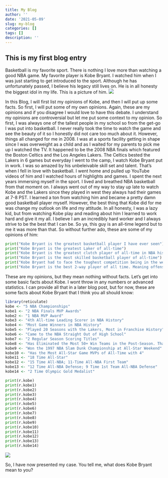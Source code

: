 ```yaml
---
title: My Blog
author: ''
date: '2021-05-09'
slug: my-blog
categories: []
tags: []
description: ''
---
```

## This is my first blog entry

Basketball is my favorite sport. There is nothing I love more than watching a good NBA game. My favorite player is Kobe Bryant. I watched him when I was just starting to get introduced to the sport. Although he has unfortunately passed, I believe his legacy still lives on. He is in all honesty the biggest idol in my life. This is a picture of him. ![](/post/2021-05-09-my-blog_files/Kobe.jpeg)

In this Blog, I will first list my opinions of Kobe, and then I will put up some facts. So first, I will put some of my own opinions. Again, these are my opinions and if you disagree I would love to have this debate. I understand my opinions are controversial but let me put some context to my opinion. So first, I was always one of the tallest people in my school so from the get-go I was put into basketball. I never really took the time to watch the game and see the beauty of it so I honestly did not care too much about it. However, things all changed for me in 2008. I was at a sports facility getting in shape since I was overweight as a child and as I waited for my parents to pick me up I watched the TV. It happened to be the 2008 NBA finals which featured the Boston Celtics and the Los Angeles Lakers. The Celtics bested the Lakers in 6 games but everyday I went to the camp, I watch Kobe Bryant put in work. I was so amazed by his unbeleivable skill set and talent. That's when I fell in love with basketball. I went home and pulled up YouTube videos of him and I watched hours of highlights and games. I spent the next years immersing myself in the sport. I lived and breathed NBA basketball from that moment on. I always went out of my way to stay up late to watch Kobe and the Lakers since they played in west they always had their games at 7-8 PST. I learned a ton from watching him and became a pretty damn good basketball player myself. However, the best thing that Kobe did for me was change my outlook on life and my attitude. In all honesty, I was a lazy kid, but from watching Kobe play and reading about him I learned to work hard and give it my all. I believe I am an incredibly hard worker and I always strive to be the best that I can be. So ya, this guy is an all-time legend but to me it was more than that. So without further ado, these are some of my opinions of him:
```python
print("Kobe Bryant is the greatest basketball player I have ever seen")
print("Kobe Bryant is the greatest Laker of all-time")
print("Kobe Bryant is the greatest clutch player of all-time in NBA history")
print("Kobe Bryant is the most skilled basketball player of all-time")
print("Kobe Bryant had to face the toughest competition being in the western conference but somehow ended up being a 5-time world champion")
print("Kobe Bryant is the best 2-way player of all time. Meaning offense and defense")
```
These are my opinions, but they mean nothing without facts. Let's get into some basic facts about Kobe. I wont throw in any numbers or advanced statistics. I can provide all that in a later blog post, but for now, these are some facts about Kobe Bryant that I think you all should know:
```r
library(reticulate)
kobe <- "5 NBA Championships"
kobe1 <- "2 NBA Finals MVP Awards"
kobe2 <- "1 NBA MVP Award"
kobe3 <- "4th All-time Leading Scorer in NBA History"
kobe4 <- "Most Game Winners in NBA History"
kobe5 <- "Played 20 Seasons with the Lakers, Most in Franchise History"
kobe6 <- "Came to the NBA Straight Out of High School"
kobe7 <- "2 Regular Season Scoring Titles"
kobe8 <- "Has Eliminated the Most 50+ Win Teams in the Post-Season. That number is 25"
kobe9 <- "Won the 1997 NBA Slam Dunk Championship at All-Star Weekend"
kobe10 <- "Has the Most All-Star Game MVPs of All-Time with 4"
kobe11 <- "18 Time All-Star"
kobe12 <- "15 Time All-NBA; 11-Time All-NBA First Team"
kobe13 <- "12 Time All-NBA Defense; 9 Time 1st Team All-NBA Defense"
kobe14 <- "2 Time Olympic Gold Medalist"
```

```python
print(r.kobe)
print(r.kobe1)
print(r.kobe2)
print(r.kobe3)
print(r.kobe4)
print(r.kobe5)
print(r.kobe6)
print(r.kobe7)
print(r.kobe8)
print(r.kobe9)
print(r.kobe10)
print(r.kobe11)
print(r.kobe12)
print(r.kobe13)
print(r.kobe14)
```

![](/post/2021-05-09-my-blog_files/KobeMVP.jpeg)

So, I have now presented my case. You tell me, what does Kobe Bryant mean to you?